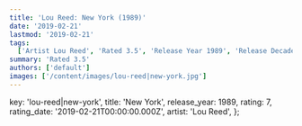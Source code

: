 ```yaml
---
title: 'Lou Reed: New York (1989)'
date: '2019-02-21'
lastmod: '2019-02-21'
tags:
  ['Artist Lou Reed', 'Rated 3.5', 'Release Year 1989', 'Release Decade 1980']
summary: 'Rated 3.5'
authors: ['default']
images: ['/content/images/lou-reed|new-york.jpg']
---
```


  key: 'lou-reed|new-york',
  title: 'New York',
  release_year: 1989,
  rating: 7,
  rating_date: '2019-02-21T00:00:00.000Z',
  artist: 'Lou Reed',
};

<MusicRating data={data} />
